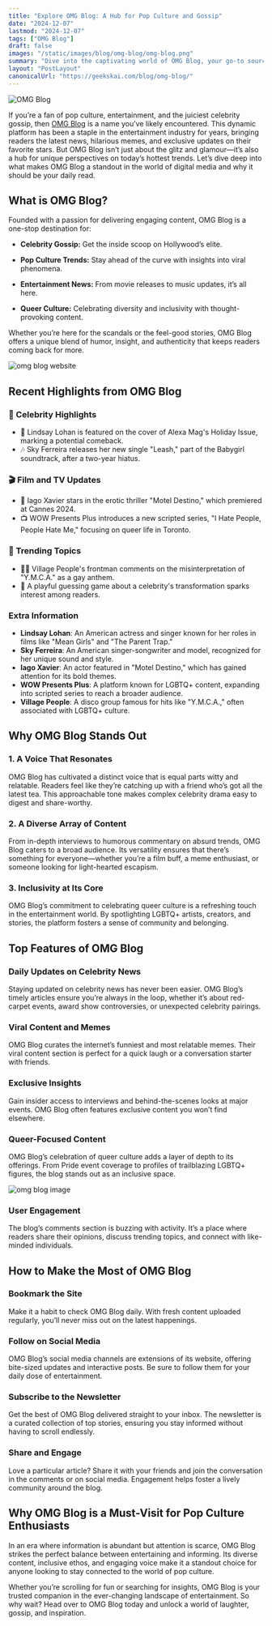 ```yaml
---
title: "Explore OMG Blog: A Hub for Pop Culture and Gossip"
date: "2024-12-07"
lastmod: "2024-12-07"
tags: ["OMG Blog"]
draft: false
images: "/static/images/blog/omg-blog/omg-blog.png"
summary: "Dive into the captivating world of OMG Blog, your go-to source for the latest in pop culture, celebrity gossip, and all things entertainment."
layout: "PostLayout"
canonicalUrl: "https://geekskai.com/blog/omg-blog/"
---
```


![OMG Blog](/static/images/blog/omg-blog/omg-blog.png)

If you’re a fan of pop culture, entertainment, and the juiciest celebrity gossip, then [OMG Blog](http://localhost:3000/tags/omg-blog/) is a name you’ve likely encountered. This dynamic platform has been a staple in the entertainment industry for years, bringing readers the latest news, hilarious memes, and exclusive updates on their favorite stars. But OMG Blog isn’t just about the glitz and glamour—it’s also a hub for unique perspectives on today’s hottest trends. Let’s dive deep into what makes OMG Blog a standout in the world of digital media and why it should be your daily read.

## What is OMG Blog?

Founded with a passion for delivering engaging content, OMG Blog is a one-stop destination for:

- **Celebrity Gossip:** Get the inside scoop on Hollywood’s elite.

- **Pop Culture Trends:** Stay ahead of the curve with insights into viral phenomena.

- **Entertainment News:** From movie releases to music updates, it’s all here.

- **Queer Culture:** Celebrating diversity and inclusivity with thought-provoking content.

Whether you’re here for the scandals or the feel-good stories, OMG Blog offers a unique blend of humor, insight, and authenticity that keeps readers coming back for more.

![omg blog website](/static/images/blog/omg-blog/omg-blog-website.png)

## Recent Highlights from OMG Blog

### 🎤 Celebrity Highlights

- 🌟 Lindsay Lohan is featured on the cover of Alexa Mag's Holiday Issue, marking a potential comeback.
- 🎶 Sky Ferreira releases her new single "Leash," part of the Babygirl soundtrack, after a two-year hiatus.

### 🎬 Film and TV Updates

- 🍿 Iago Xavier stars in the erotic thriller "Motel Destino," which premiered at Cannes 2024.
- 📺 WOW Presents Plus introduces a new scripted series, "I Hate People, People Hate Me," focusing on queer life in Toronto.

### 📰 Trending Topics

- 🏳️‍🌈 Village People's frontman comments on the misinterpretation of "Y.M.C.A." as a gay anthem.
- 🤔 A playful guessing game about a celebrity's transformation sparks interest among readers.

### Extra Information

- **Lindsay Lohan**: An American actress and singer known for her roles in films like "Mean Girls" and "The Parent Trap."
- **Sky Ferreira**: An American singer-songwriter and model, recognized for her unique sound and style.
- **Iago Xavier**: An actor featured in "Motel Destino," which has gained attention for its bold themes.
- **WOW Presents Plus**: A platform known for LGBTQ+ content, expanding into scripted series to reach a broader audience.
- **Village People**: A disco group famous for hits like "Y.M.C.A.," often associated with LGBTQ+ culture.

## Why OMG Blog Stands Out

### 1. A Voice That Resonates

OMG Blog has cultivated a distinct voice that is equal parts witty and relatable. Readers feel like they’re catching up with a friend who’s got all the latest tea. This approachable tone makes complex celebrity drama easy to digest and share-worthy.

### 2. A Diverse Array of Content

From in-depth interviews to humorous commentary on absurd trends, OMG Blog caters to a broad audience. Its versatility ensures that there’s something for everyone—whether you’re a film buff, a meme enthusiast, or someone looking for light-hearted escapism.

### 3. Inclusivity at Its Core

OMG Blog’s commitment to celebrating queer culture is a refreshing touch in the entertainment world. By spotlighting LGBTQ+ artists, creators, and stories, the platform fosters a sense of community and belonging.

## Top Features of OMG Blog

### Daily Updates on Celebrity News

Staying updated on celebrity news has never been easier. OMG Blog’s timely articles ensure you’re always in the loop, whether it’s about red-carpet events, award show controversies, or unexpected celebrity pairings.

### Viral Content and Memes

OMG Blog curates the internet’s funniest and most relatable memes. Their viral content section is perfect for a quick laugh or a conversation starter with friends.

### Exclusive Insights

Gain insider access to interviews and behind-the-scenes looks at major events. OMG Blog often features exclusive content you won’t find elsewhere.

### Queer-Focused Content

OMG Blog’s celebration of queer culture adds a layer of depth to its offerings. From Pride event coverage to profiles of trailblazing LGBTQ+ figures, the blog stands out as an inclusive space.

![omg blog image](/static/images/blog/omg-blog/omg-blog-image.webp)

### User Engagement

The blog’s comments section is buzzing with activity. It’s a place where readers share their opinions, discuss trending topics, and connect with like-minded individuals.

## How to Make the Most of OMG Blog

### Bookmark the Site

Make it a habit to check OMG Blog daily. With fresh content uploaded regularly, you’ll never miss out on the latest happenings.

### Follow on Social Media

OMG Blog’s social media channels are extensions of its website, offering bite-sized updates and interactive posts. Be sure to follow them for your daily dose of entertainment.

### Subscribe to the Newsletter

Get the best of OMG Blog delivered straight to your inbox. The newsletter is a curated collection of top stories, ensuring you stay informed without having to scroll endlessly.

### Share and Engage

Love a particular article? Share it with your friends and join the conversation in the comments or on social media. Engagement helps foster a lively community around the blog.

## Why OMG Blog is a Must-Visit for Pop Culture Enthusiasts

In an era where information is abundant but attention is scarce, OMG Blog strikes the perfect balance between entertaining and informing. Its diverse content, inclusive ethos, and engaging voice make it a standout choice for anyone looking to stay connected to the world of pop culture.

Whether you’re scrolling for fun or searching for insights, OMG Blog is your trusted companion in the ever-changing landscape of entertainment. So why wait? Head over to OMG Blog today and unlock a world of laughter, gossip, and inspiration.
